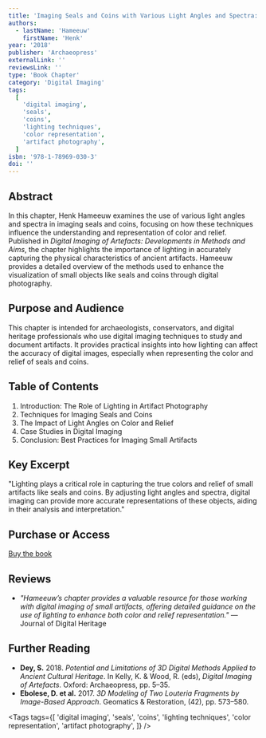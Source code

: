 ```yaml
---
title: 'Imaging Seals and Coins with Various Light Angles and Spectra: Consequences for Understanding and Representing Colour and Relief'
authors:
  - lastName: 'Hameeuw'
    firstName: 'Henk'
year: '2018'
publisher: 'Archaeopress'
externalLink: ''
reviewsLink: ''
type: 'Book Chapter'
category: 'Digital Imaging'
tags:
  [
    'digital imaging',
    'seals',
    'coins',
    'lighting techniques',
    'color representation',
    'artifact photography',
  ]
isbn: '978-1-78969-030-3'
doi: ''
---
```


## Abstract

In this chapter, Henk Hameeuw examines the use of various light angles and spectra in imaging seals and coins, focusing on how these techniques influence the understanding and representation of color and relief. Published in _Digital Imaging of Artefacts: Developments in Methods and Aims_, the chapter highlights the importance of lighting in accurately capturing the physical characteristics of ancient artifacts. Hameeuw provides a detailed overview of the methods used to enhance the visualization of small objects like seals and coins through digital photography.

## Purpose and Audience

This chapter is intended for archaeologists, conservators, and digital heritage professionals who use digital imaging techniques to study and document artifacts. It provides practical insights into how lighting can affect the accuracy of digital images, especially when representing the color and relief of seals and coins.

## Table of Contents

1. Introduction: The Role of Lighting in Artifact Photography
2. Techniques for Imaging Seals and Coins
3. The Impact of Light Angles on Color and Relief
4. Case Studies in Digital Imaging
5. Conclusion: Best Practices for Imaging Small Artifacts

## Key Excerpt

"Lighting plays a critical role in capturing the true colors and relief of small artifacts like seals and coins. By adjusting light angles and spectra, digital imaging can provide more accurate representations of these objects, aiding in their analysis and interpretation."

## Purchase or Access

[Buy the book](https://archaeopress.com/ArchaeopressShop/Public/displayProductDetail.asp?id=%7B1903D7EB-97A3-4459-BF73-7957F1A7F566%7D)

## Reviews

- _"Hameeuw’s chapter provides a valuable resource for those working with digital imaging of small artifacts, offering detailed guidance on the use of lighting to enhance both color and relief representation."_ — Journal of Digital Heritage

## Further Reading

- **Dey, S.** 2018. _Potential and Limitations of 3D Digital Methods Applied to Ancient Cultural Heritage_. In Kelly, K. & Wood, R. (eds), _Digital Imaging of Artefacts_. Oxford: Archaeopress, pp. 5–35.
- **Ebolese, D. et al.** 2017. _3D Modeling of Two Louteria Fragments by Image-Based Approach_. Geomatics & Restoration, (42), pp. 573–580.

<Tags
  tags={[
    'digital imaging',
    'seals',
    'coins',
    'lighting techniques',
    'color representation',
    'artifact photography',
  ]}
/>
